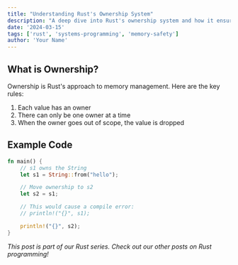 ```yaml
---
title: "Understanding Rust's Ownership System"
description: "A deep dive into Rust's ownership system and how it ensures memory safety without garbage collection."
date: '2024-03-15'
tags: ['rust', 'systems-programming', 'memory-safety']
author: 'Your Name'
---
```


## What is Ownership?

Ownership is Rust's approach to memory management. Here are the key rules:

1. Each value has an owner
2. There can only be one owner at a time
3. When the owner goes out of scope, the value is dropped

## Example Code

```rust
fn main() {
    // s1 owns the String
    let s1 = String::from("hello");

    // Move ownership to s2
    let s2 = s1;

    // This would cause a compile error:
    // println!("{}", s1);

    println!("{}", s2);
}
```

_This post is part of our Rust series. Check out our other posts on Rust programming!_
